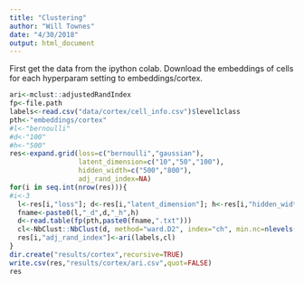 ```yaml
---
title: "Clustering"
author: "Will Townes"
date: "4/30/2018"
output: html_document
---
```


First get the data from the ipython colab. Download the embeddings of cells for each hyperparam setting to embeddings/cortex.

```r
ari<-mclust::adjustedRandIndex
fp<-file.path
labels<-read.csv("data/cortex/cell_info.csv")$level1class
pth<-"embeddings/cortex"
#l<-"bernoulli"
#d<-"100"
#h<-"500"
res<-expand.grid(loss=c("bernoulli","gaussian"),
                 latent_dimension=c("10","50","100"),
                 hidden_width=c("500","800"),
                 adj_rand_index=NA)
for(i in seq.int(nrow(res))){
#i<-3
  l<-res[i,"loss"]; d<-res[i,"latent_dimension"]; h<-res[i,"hidden_width"]
  fname<-paste0(l,"_d",d,"_h",h)
  d<-read.table(fp(pth,paste0(fname,".txt")))
  cl<-NbClust::NbClust(d, method="ward.D2", index="ch", min.nc=nlevels(labels), max.nc=nlevels(labels))$Best.partition
  res[i,"adj_rand_index"]<-ari(labels,cl)
}
dir.create("results/cortex",recursive=TRUE)
write.csv(res,"results/cortex/ari.csv",quot=FALSE)
res
```
